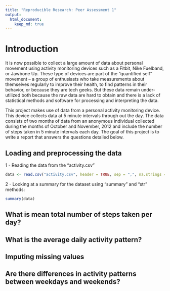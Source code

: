 ```yaml
---
title: "Reproducible Research: Peer Assessment 1"
output: 
  html_document:
    keep_md: true
---
```

# Introduction
It is now possible to collect a large amount of data about personal movement using activity monitoring devices such as a Fitbit, Nike Fuelband, or Jawbone Up. These type of devices are part of the “quantified self” movement – a group of enthusiasts who take measurements about themselves regularly to improve their health, to find patterns in their behavior, or because they are tech geeks. But these data remain under-utilized both because the raw data are hard to obtain and there is a lack of statistical methods and software for processing and interpreting the data.

This project makes use of data from a personal activity monitoring device. This device collects data at 5 minute intervals through out the day. The data consists of two months of data from an anonymous individual collected during the months of October and November, 2012 and include the number of steps taken in 5 minute intervals each day. The goal of this project is to write a report that answers the questions detailed below.

## Loading and preprocessing the data

1 - Reading the data from the “activity.csv”
```r
data <- read.csv("activity.csv", header = TRUE, sep = ",", na.strings = "NA")
```
2 - Looking at a summary for the dataset using “summary” and “str” methods:

```r
summary(data)
```
## What is mean total number of steps taken per day?



## What is the average daily activity pattern?



## Imputing missing values



## Are there differences in activity patterns between weekdays and weekends?
